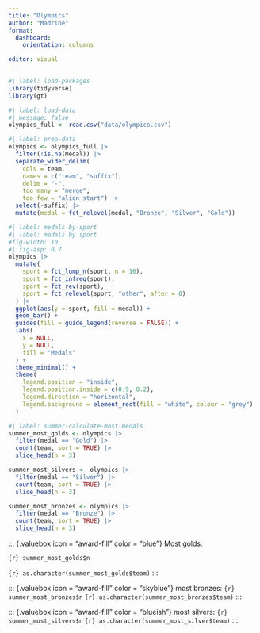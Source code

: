 ```yaml
---
title: "Olympics"
author: "Madrine"
format: 
  dashboard: 
    orientation: columns

editor: visual
---
```


```r
#| label: load-packages
library(tidyverse)
library(gt)
```

```r
#| label: load-data
#| message: false
olympics_full <- read.csv("data/olympics.csv")
```

```r
#| label: prep-data
olympics <- olympics_full |>
  filter(!is.na(medal)) |>
  separate_wider_delim(
    cols = team, 
    names = c("team", "suffix"),
    delim = "-", 
    too_many = "merge", 
    too_few = "align_start") |>
  select(-suffix) |>
  mutate(medal = fct_relevel(medal, "Bronze", "Silver", "Gold"))
```

```r
#| label: medals-by-sport 
#| label: medals by sport 
#fig-width: 10
#| fig-asp: 0.7
olympics |> 
  mutate(
    sport = fct_lump_n(sport, n = 16),
    sport = fct_infreq(sport),
    sport = fct_rev(sport),
    sport = fct_relevel(sport, "other", after = 0)
  ) |> 
  ggplot(aes(y = sport, fill = medal)) +
  geom_bar() +
  guides(fill = guide_legend(reverse = FALSE)) +
  labs(
    x = NULL,
    y = NULL,
    fill = "Medals"
  ) +
  theme_minimal() +
  theme(
    legend.position = "inside",
    legend.position.inside = c(0.9, 0.2),
    legend.direction = "horizontal",
    legend.background = element_rect(fill = "white", colour = "grey")
  )
```

```r
#| label: summer-calculate-most-medals
summer_most_golds <- olympics |>
  filter(medal == "Gold") |>
  count(team, sort = TRUE) |>
  slice_head(n = 3)

summer_most_silvers <- olympics |>
  filter(medal == "Silver") |>
  count(team, sort = TRUE) |>
  slice_head(n = 3)

summer_most_bronzes <- olympics |>
  filter(medal == "Bronze") |>
  count(team, sort = TRUE) |>
  slice_head(n = 3)

```

::: {.valuebox icon = "award-fill" color = "blue"} Most golds:

`{r} summer_most_golds$n`

`{r} as.character(summer_most_golds$team)` :::

::: {.valuebox icon = "award-fill" color = "skyblue"} most bronzes: `{r} summer_most_bronzes$n` `{r} as.character(summer_most_bronzes$team)` :::

::: {.valuebox icon = "award-fill" color = "blueish"} most silvers: `{r} summer_most_silvers$n` `{r} as.character(summer_most_silver$team)` :::
